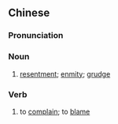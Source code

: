 {{also|怨怼}}
==Chinese==
{{zh-forms|s=怨怼}}

===Pronunciation===
{{zh-pron
|m=yuànduì
|c=jyun3 deoi6
|mn=xm,zz:oàn-tūi
|cat=pn
}}

===Noun===
{{zh-noun}}

# [[resentment]]; [[enmity]]; [[grudge]]

===Verb===
{{zh-verb}}

# {{lb|zh|Zhangzhou|_|Min Nan}} to [[complain]]; to [[blame]]